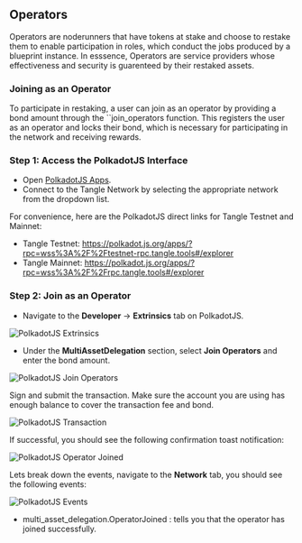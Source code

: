 ## Operators

Operators are noderunners that have tokens at stake and choose to restake them to enable participation in roles, which conduct the jobs produced by a blueprint instance. In esssence, Operators are service providers whose effectiveness and security is guarenteed by their restaked assets.

### Joining as an Operator

To participate in restaking, a user can join as an operator by providing a bond amount through the ``join_operators function. This registers the user as an operator and locks their bond, which is necessary for participating in the network and receiving rewards.

### Step 1: Access the PolkadotJS Interface

- Open [PolkadotJS Apps](https://polkadot.js.org/apps/).
- Connect to the Tangle Network by selecting the appropriate network from the dropdown list.

For convenience, here are the PolkadotJS direct links for Tangle Testnet and Mainnet:

- Tangle Testnet: https://polkadot.js.org/apps/?rpc=wss%3A%2F%2Ftestnet-rpc.tangle.tools#/explorer
- Tangle Mainnet: https://polkadot.js.org/apps/?rpc=wss%3A%2F%2Frpc.tangle.tools#/explorer

### Step 2: Join as an Operator

- Navigate to the **Developer** → **Extrinsics** tab on PolkadotJS.

![PolkadotJS Extrinsics](./images/extrinsic.png)

- Under the **MultiAssetDelegation** section, select **Join Operators** and enter the bond amount.

![PolkadotJS Join Operators](./images/join.png)

Sign and submit the transaction. Make sure the account you are using has enough balance to cover the transaction fee and bond.

![PolkadotJS Transaction](./images/sign.png)

If successful, you should see the following confirmation toast notification:

![PolkadotJS Operator Joined](./images/success.png)

Lets break down the events, navigate to the **Network** tab, you should see the following events:

![PolkadotJS Events](./images/events.png)

- multi_asset_delegation.OperatorJoined : tells you that the operator has joined successfully.
